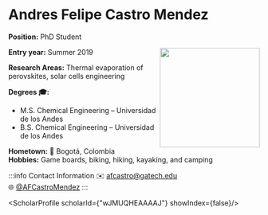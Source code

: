 


# Andres Felipe Castro Mendez

**Position:** PhD Student

<img src={profImage} width="200" align="right"/> 

**Entry year:** Summer 2019<br/>

**Research Areas:** Thermal evaporation of perovskites, solar cells engineering

**Degrees 🎓:**
- M.S. Chemical Engineering – Universidad de los Andes 
- B.S. Chemical Engineering – Universidad de los Andes 

**Hometown:** 🏡  Bogotá, Colombia<br/>
**Hobbies:** Game boards, biking, hiking, kayaking, and camping 

:::info Contact Information
✉️ afcastro@gatech.edu<br/>
🌐 [@AFCastroMendez](https://twitter.com/AFCastroMendez)
:::

<ScholarProfile scholarId={"wJMUQHEAAAAJ"} showIndex={false}/>